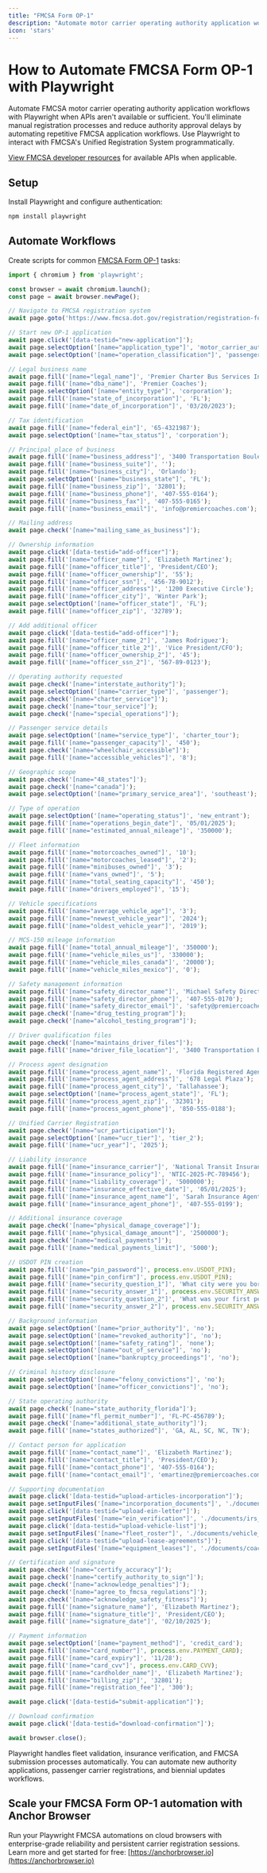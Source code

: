 ```yaml
---
title: "FMCSA Form OP-1"
description: "Automate motor carrier operating authority application workflows with Playwright when APIs aren't available."
icon: 'stars'
---
```


# How to Automate FMCSA Form OP-1 with Playwright

Automate FMCSA motor carrier operating authority application workflows with Playwright when APIs aren't available or sufficient. You'll eliminate manual registration processes and reduce authority approval delays by automating repetitive FMCSA application workflows. Use Playwright to interact with FMCSA's Unified Registration System programmatically.

[View FMCSA developer resources](https://mobile.fmcsa.dot.gov/QCDevsite/docs/apiAccess) for available APIs when applicable.

## Setup

Install Playwright and configure authentication:
```bash
npm install playwright
```

## Automate Workflows

Create scripts for common [FMCSA Form OP-1](https://www.fmcsa.dot.gov/sites/fmcsa.dot.gov/files/2025-09/OP-1%20Form.pdf) tasks:

```JavaScript
import { chromium } from 'playwright';

const browser = await chromium.launch();
const page = await browser.newPage();

// Navigate to FMCSA registration system
await page.goto('https://www.fmcsa.dot.gov/registration/registration-forms');

// Start new OP-1 application
await page.click('[data-testid="new-application"]');
await page.selectOption('[name="application_type"]', 'motor_carrier_authority');
await page.selectOption('[name="operation_classification"]', 'passenger_carrier');

// Legal business name
await page.fill('[name="legal_name"]', 'Premier Charter Bus Services Inc');
await page.fill('[name="dba_name"]', 'Premier Coaches');
await page.selectOption('[name="entity_type"]', 'corporation');
await page.fill('[name="state_of_incorporation"]', 'FL');
await page.fill('[name="date_of_incorporation"]', '03/20/2023');

// Tax identification
await page.fill('[name="federal_ein"]', '65-4321987');
await page.selectOption('[name="tax_status"]', 'corporation');

// Principal place of business
await page.fill('[name="business_address"]', '3400 Transportation Boulevard');
await page.fill('[name="business_suite"]', '');
await page.fill('[name="business_city"]', 'Orlando');
await page.selectOption('[name="business_state"]', 'FL');
await page.fill('[name="business_zip"]', '32801');
await page.fill('[name="business_phone"]', '407-555-0164');
await page.fill('[name="business_fax"]', '407-555-0165');
await page.fill('[name="business_email"]', 'info@premiercoaches.com');

// Mailing address
await page.check('[name="mailing_same_as_business"]');

// Ownership information
await page.click('[data-testid="add-officer"]');
await page.fill('[name="officer_name"]', 'Elizabeth Martinez');
await page.fill('[name="officer_title"]', 'President/CEO');
await page.fill('[name="officer_ownership"]', '55');
await page.fill('[name="officer_ssn"]', '456-78-9012');
await page.fill('[name="officer_address"]', '1200 Executive Circle');
await page.fill('[name="officer_city"]', 'Winter Park');
await page.selectOption('[name="officer_state"]', 'FL');
await page.fill('[name="officer_zip"]', '32789');

// Add additional officer
await page.click('[data-testid="add-officer"]');
await page.fill('[name="officer_name_2"]', 'James Rodriguez');
await page.fill('[name="officer_title_2"]', 'Vice President/CFO');
await page.fill('[name="officer_ownership_2"]', '45');
await page.fill('[name="officer_ssn_2"]', '567-89-0123');

// Operating authority requested
await page.check('[name="interstate_authority"]');
await page.selectOption('[name="carrier_type"]', 'passenger');
await page.check('[name="charter_service"]');
await page.check('[name="tour_service"]');
await page.check('[name="special_operations"]');

// Passenger service details
await page.selectOption('[name="service_type"]', 'charter_tour');
await page.fill('[name="passenger_capacity"]', '450');
await page.check('[name="wheelchair_accessible"]');
await page.fill('[name="accessible_vehicles"]', '8');

// Geographic scope
await page.check('[name="48_states"]');
await page.check('[name="canada"]');
await page.selectOption('[name="primary_service_area"]', 'southeast');

// Type of operation
await page.selectOption('[name="operating_status"]', 'new_entrant');
await page.fill('[name="operations_begin_date"]', '05/01/2025');
await page.fill('[name="estimated_annual_mileage"]', '350000');

// Fleet information
await page.fill('[name="motorcoaches_owned"]', '10');
await page.fill('[name="motorcoaches_leased"]', '2');
await page.fill('[name="minibuses_owned"]', '3');
await page.fill('[name="vans_owned"]', '5');
await page.fill('[name="total_seating_capacity"]', '450');
await page.fill('[name="drivers_employed"]', '15');

// Vehicle specifications
await page.fill('[name="average_vehicle_age"]', '3');
await page.fill('[name="newest_vehicle_year"]', '2024');
await page.fill('[name="oldest_vehicle_year"]', '2019');

// MCS-150 mileage information
await page.fill('[name="total_annual_mileage"]', '350000');
await page.fill('[name="vehicle_miles_us"]', '330000');
await page.fill('[name="vehicle_miles_canada"]', '20000');
await page.fill('[name="vehicle_miles_mexico"]', '0');

// Safety management information
await page.fill('[name="safety_director_name"]', 'Michael Safety Director');
await page.fill('[name="safety_director_phone"]', '407-555-0170');
await page.fill('[name="safety_director_email"]', 'safety@premiercoaches.com');
await page.check('[name="drug_testing_program"]');
await page.check('[name="alcohol_testing_program"]');

// Driver qualification files
await page.check('[name="maintains_driver_files"]');
await page.fill('[name="driver_file_location"]', '3400 Transportation Boulevard, Orlando FL 32801');

// Process agent designation
await page.fill('[name="process_agent_name"]', 'Florida Registered Agents LLC');
await page.fill('[name="process_agent_address"]', '678 Legal Plaza');
await page.fill('[name="process_agent_city"]', 'Tallahassee');
await page.selectOption('[name="process_agent_state"]', 'FL');
await page.fill('[name="process_agent_zip"]', '32301');
await page.fill('[name="process_agent_phone"]', '850-555-0188');

// Unified Carrier Registration
await page.check('[name="ucr_participation"]');
await page.selectOption('[name="ucr_tier"]', 'tier_2');
await page.fill('[name="ucr_year"]', '2025');

// Liability insurance
await page.fill('[name="insurance_carrier"]', 'National Transit Insurance Company');
await page.fill('[name="insurance_policy"]', 'NTIC-2025-PC-789456');
await page.fill('[name="liability_coverage"]', '5000000');
await page.fill('[name="insurance_effective_date"]', '05/01/2025');
await page.fill('[name="insurance_agent_name"]', 'Sarah Insurance Agent');
await page.fill('[name="insurance_agent_phone"]', '407-555-0199');

// Additional insurance coverage
await page.check('[name="physical_damage_coverage"]');
await page.fill('[name="physical_damage_amount"]', '2500000');
await page.check('[name="medical_payments"]');
await page.fill('[name="medical_payments_limit"]', '5000');

// USDOT PIN creation
await page.fill('[name="pin_password"]', process.env.USDOT_PIN);
await page.fill('[name="pin_confirm"]', process.env.USDOT_PIN);
await page.fill('[name="security_question_1"]', 'What city were you born in?');
await page.fill('[name="security_answer_1"]', process.env.SECURITY_ANSWER_1);
await page.fill('[name="security_question_2"]', 'What was your first pet\'s name?');
await page.fill('[name="security_answer_2"]', process.env.SECURITY_ANSWER_2);

// Background information
await page.selectOption('[name="prior_authority"]', 'no');
await page.selectOption('[name="revoked_authority"]', 'no');
await page.selectOption('[name="safety_rating"]', 'none');
await page.selectOption('[name="out_of_service"]', 'no');
await page.selectOption('[name="bankruptcy_proceedings"]', 'no');

// Criminal history disclosure
await page.selectOption('[name="felony_convictions"]', 'no');
await page.selectOption('[name="officer_convictions"]', 'no');

// State operating authority
await page.check('[name="state_authority_florida"]');
await page.fill('[name="fl_permit_number"]', 'FL-PC-456789');
await page.check('[name="additional_state_authority"]');
await page.fill('[name="states_authorized"]', 'GA, AL, SC, NC, TN');

// Contact person for application
await page.fill('[name="contact_name"]', 'Elizabeth Martinez');
await page.fill('[name="contact_title"]', 'President/CEO');
await page.fill('[name="contact_phone"]', '407-555-0164');
await page.fill('[name="contact_email"]', 'emartinez@premiercoaches.com');

// Supporting documentation
await page.click('[data-testid="upload-articles-incorporation"]');
await page.setInputFiles('[name="incorporation_documents"]', './documents/articles_of_incorporation.pdf');
await page.click('[data-testid="upload-ein-letter"]');
await page.setInputFiles('[name="ein_verification"]', './documents/irs_ein_letter.pdf');
await page.click('[data-testid="upload-vehicle-list"]');
await page.setInputFiles('[name="fleet_roster"]', './documents/vehicle_inventory.pdf');
await page.click('[data-testid="upload-lease-agreements"]');
await page.setInputFiles('[name="equipment_leases"]', './documents/coach_leases.pdf');

// Certification and signature
await page.check('[name="certify_accuracy"]');
await page.check('[name="certify_authority_to_sign"]');
await page.check('[name="acknowledge_penalties"]');
await page.check('[name="agree_to_fmcsa_regulations"]');
await page.check('[name="acknowledge_safety_fitness"]');
await page.fill('[name="signature_name"]', 'Elizabeth Martinez');
await page.fill('[name="signature_title"]', 'President/CEO');
await page.fill('[name="signature_date"]', '02/10/2025');

// Payment information
await page.selectOption('[name="payment_method"]', 'credit_card');
await page.fill('[name="card_number"]', process.env.PAYMENT_CARD);
await page.fill('[name="card_expiry"]', '11/28');
await page.fill('[name="card_cvv"]', process.env.CARD_CVV);
await page.fill('[name="cardholder_name"]', 'Elizabeth Martinez');
await page.fill('[name="billing_zip"]', '32801');
await page.fill('[name="registration_fee"]', '300');

await page.click('[data-testid="submit-application"]');

// Download confirmation
await page.click('[data-testid="download-confirmation"]');

await browser.close();
```

Playwright handles fleet validation, insurance verification, and FMCSA submission processes automatically. You can automate new authority applications, passenger carrier registrations, and biennial updates workflows.

## Scale your FMCSA Form OP-1 automation with Anchor Browser

Run your Playwright FMCSA automations on cloud browsers with enterprise-grade reliability and persistent carrier registration sessions. Learn more and get started for free: [https://anchorbrowser.io](https://anchorbrowser.io)
